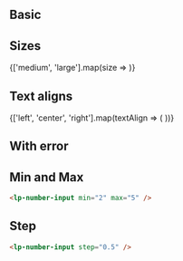 


<Meta title="Components/Inputs/NumberInput" />

<ReadmeWrap>
  <Readme />
</ReadmeWrap>

## Basic

<Preview>
  <lp-number-input />
</Preview>

<Preview light>
  <lp-number-input theme="light" />
</Preview>

## Sizes

<Preview>
  {['medium', 'large'].map(size => <lp-number-input key={size} size={size} placeholder={size} value={2} />)}
</Preview>

## Text aligns

<Preview>
  {['left', 'center', 'right'].map(textAlign => (
    <lp-number-input key={textAlign} textAlign={textAlign} placeholder={textAlign} value={3} />
  ))}
</Preview>

## With error

<Preview>
  <lp-number-input error value={4} />
</Preview>

<Preview light>
  <lp-number-input theme="light" error value={4} />
</Preview>

## Min and Max

<Preview>
  <lp-number-input min="2" max="5" />
</Preview>

```html
<lp-number-input min="2" max="5" />
```

## Step

<Preview>
  <lp-number-input step="0.5" />
</Preview>

```html
<lp-number-input step="0.5" />
```
